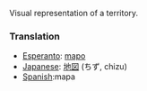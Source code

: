 Visual representation of a territory.

===Translation===

*[[Esperanto]]: [[mapo]]
*[[Japanese]]: [[地図]] (ちず, chizu)
*[[Spanish]]:mapa